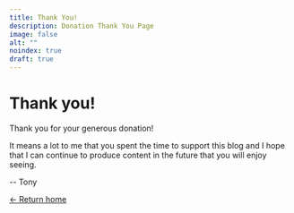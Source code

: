 ```yaml
---
title: Thank You!
description: Donation Thank You Page
image: false
alt: ""
noindex: true
draft: true
---
```


# Thank you&#x21;

Thank you for your generous donation!

It means a lot to me that you spent the time to support this blog and I
hope that I can continue to produce content in the future that you will enjoy
seeing.

-- Tony

[&larr; Return home](/)
